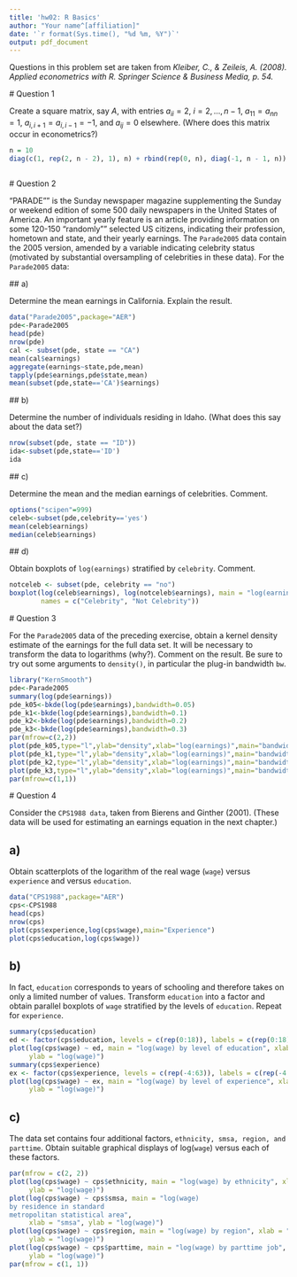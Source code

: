 ```yaml
---
title: 'hw02: R Basics'
author: "Your name^[affiliation]"
date: '`r format(Sys.time(), "%d %m, %Y")`'
output: pdf_document
---
```

  
  
  Questions in this problem set are taken from *Kleiber, C., & Zeileis, A. (2008). Applied econometrics with R. Springer Science & Business Media, p. 54.*
  
  # Question 1
  
  Create a square matrix, say $A$, with entries $a_{ii} = 2$, $i=2, ..., n - 1$, $a_{11} = a_{nn} = 1$, $a_{i, i+1} = a_{i, i-1} = - 1$, and $a_{ij} = 0$ elsewhere. (Where does this matrix occur in econometrics?) 

```r
n = 10
diag(c(1, rep(2, n - 2), 1), n) + rbind(rep(0, n), diag(-1, n - 1, n)) + t(rbind(rep(0,
                                                                                     n), diag(-1, n - 1, n)))
```
<!-- Write your answer to (1) Here -->
  
  
  
  
  
  <!-- End of answer to (1) -->
  
  # Question 2
  
  "PARADE"" is the Sunday newspaper magazine supplementing the Sunday or weekend edition of some 500 daily newspapers in the United States of America. An important yearly feature is an article providing information on some 120-150 "randomly"" selected US citizens, indicating their profession, hometown and state, and their yearly earnings. The ```Parade2005``` data contain the 2005 version, amended by a variable indicating celebrity status (motivated by substantial oversampling of celebrities in these data).
For the ```Parade2005``` data:
  
  ## a)
  
  Determine the mean earnings in California. Explain the result.

```r
data("Parade2005",package="AER")
pde<-Parade2005
head(pde)
nrow(pde)
cal <- subset(pde, state == "CA")
mean(cal$earnings)
aggregate(earnings~state,pde,mean)
tapply(pde$earnings,pde$state,mean)
mean(subset(pde,state=='CA')$earnings)
```

<!-- Write your answer to (2a) Here -->
  
  
  
  
  
  
  
  <!-- End of answer to (2a) -->
  
  ## b)
  
  Determine the number of individuals residing in Idaho. (What does this say about the data set?)

```r
nrow(subset(pde, state == "ID"))
ida<-subset(pde,state=='ID')
ida
```

<!-- Write your answer to (2b) Here -->
  
  
  
  
  
  
  
  
  <!-- End of answer to (2b) -->
  
  ## c)
  
  Determine the mean and the median earnings of celebrities. Comment.

```r
options("scipen"=999)
celeb<-subset(pde,celebrity=='yes')
mean(celeb$earnings)
median(celeb$earnings)
```

<!-- Write your answer to (2c) Here -->
  
  
  
  
  
  
  
  
  
  <!-- End of answer to (2c) -->
  
  ## d)
  
  Obtain boxplots of ```log(earnings)``` stratified by ```celebrity```. Comment.

```r
notceleb <- subset(pde, celebrity == "no")
boxplot(log(celeb$earnings), log(notceleb$earnings), main = "log(earnings)",
        names = c("Celebrity", "Not Celebrity"))
```

<!-- Write your answer to (2d) Here -->
  
  
  
  
  
  
  
  
  <!-- End of answer to (2d) -->
  
  
  # Question 3
  
  For the ```Parade2005``` data of the preceding exercise, obtain a kernel density estimate of the earnings for the full data set. It will be necessary
to transform the data to logarithms (why?). Comment on the result. Be
sure to try out some arguments to ```density()```, in particular the plug-in
bandwidth ```bw```.

```r
library("KernSmooth")
pde<-Parade2005
summary(log(pde$earnings))
pde_k05<-bkde(log(pde$earnings),bandwidth=0.05)
pde_k1<-bkde(log(pde$earnings),bandwidth=0.1)
pde_k2<-bkde(log(pde$earnings),bandwidth=0.2)
pde_k3<-bkde(log(pde$earnings),bandwidth=0.3)
par(mfrow=c(2,2))
plot(pde_k05,type="l",ylab="density",xlab="log(earnings)",main="bandwidth 0.05")
plot(pde_k1,type="l",ylab="density",xlab="log(earnings)",main="bandwidth 0.1")
plot(pde_k2,type="l",ylab="density",xlab="log(earnings)",main="bandwidth 0.2")
plot(pde_k3,type="l",ylab="density",xlab="log(earnings)",main="bandwidth 0.3")
par(mfrow=c(1,1))
```

<!-- Write your answer to (3) Here -->
  
  
  
  
  
  
  <!-- End of answer to (3) -->
  
  # Question 4
  
  Consider the ```CPS1988 data```, taken from Bierens and Ginther (2001).
(These data will be used for estimating an earnings equation in the next
  chapter.)

## a)

Obtain scatterplots of the logarithm of the real wage (```wage```) versus
```experience``` and versus ```education```.

```r
data("CPS1988",package="AER")
cps<-CPS1988
head(cps)
nrow(cps)
plot(cps$experience,log(cps$wage),main="Experience")
plot(cps$education,log(cps$wage))
```







## b)

In fact, ```education``` corresponds to years of schooling and therefore
takes on only a limited number of values. Transform ```education``` into
a factor and obtain parallel boxplots of ```wage``` stratified by the levels
of ```education```. Repeat for ```experience```.

```r
summary(cps$education)
ed <- factor(cps$education, levels = c(rep(0:18)), labels = c(rep(0:18)))
plot(log(cps$wage) ~ ed, main = "log(wage) by level of education", xlab = "education (years)",
     ylab = "log(wage)")
summary(cps$experience)
ex <- factor(cps$experience, levels = c(rep(-4:63)), labels = c(rep(-4:63)))
plot(log(cps$wage) ~ ex, main = "log(wage) by level of experience", xlab = "experience (years)",
     ylab = "log(wage)")
```










## c)

The data set contains four additional factors, ```ethnicity, smsa, region, and parttime```. Obtain suitable graphical displays of log(```wage```) versus each of these factors.

```r
par(mfrow = c(2, 2))
plot(log(cps$wage) ~ cps$ethnicity, main = "log(wage) by ethnicity", xlab = "ethnicity",
     ylab = "log(wage)")
plot(log(cps$wage) ~ cps$smsa, main = "log(wage)
by residence in standard
metropolitan statistical area",
     xlab = "smsa", ylab = "log(wage)")
plot(log(cps$wage) ~ cps$region, main = "log(wage) by region", xlab = "region",
     ylab = "log(wage)")
plot(log(cps$wage) ~ cps$parttime, main = "log(wage) by parttime job", xlab = "parttime job",
     ylab = "log(wage)")
par(mfrow = c(1, 1))
```